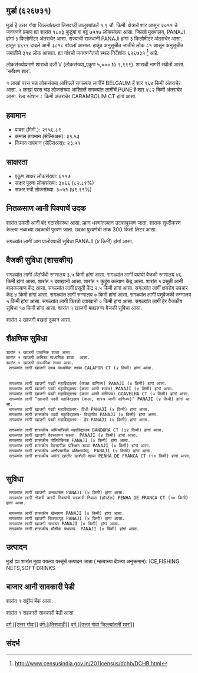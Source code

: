 {{माहितीचौकट भारतीय न्यायक्षेत्र
|प्रकार=शार
|जनगणना २०११_स्थलनिर्देशांक=626731
|स्थानीक_नांव=मुर्डा
|तालुका_नांव=तिसवाडी
|जिल्लो_नांव=उत्तर गोवा
|राज्य_नांव =गोवा
|विभाग=
|जिल्लो =[[उत्तर गोवा]]
|तालुका_नांवे =[[तिसवाडी]]
|लागींचें शार=[[BELGAUM]]
|अक्षांश=
|रेखांश=
|शोधक_स्थान =right
|क्षेत्रफळ_एकूण=1.9
|दर्या सपाटी पसून उंची=
|लोकसंख्या_एकूण=7517
|लोकसंख्या_वर्स=2011
|लोकसंख्या_घनत्व=3956
|लोकसंख्या_पुरूश=3699
|लोकसंख्या_स्त्री=3818
|लिंग_गुणोत्तर=1032
|अधिकृत_भाशा=[[कोंकणी, मराठी]]
}}

== मुर्डा (६२६७३१) ==

मुर्डा हें उत्तर गोवा जिल्ल्यांतल्या तिसवाडी तालुक्यांतलें १.९ चौ. किमी. क्षेत्राचें शार आसून २०११ चे जनगणने प्रमाण ह्या शारांत १८०३ कुटुंबां वा वट्ट ७५१७ लोकसंख्या आसा. जिल्लो मुख्यालय, PANAJI हांगां ३ किलोमीटर अंतराचेर आसा. राज्याची राजधानी PANAJI हांगां ३ किलोमीटर अंतराचेर आसा.   हातूंत ३६९९ दादले आनी ३८१८ बांयलां आसात. हातूंत अनुसुचीत जातीचे लोक ८१ आसून अनुसुचीत जमातीचे ३१४ लोक आसात. ह्या गांवचो जनगणनेतचो स्थळ निर्देशांक ६२६७३१  <ref>http://www.censusindia.gov.in/2011census/dchb/DCHB.html</ref> आहे.

लोकसंख्योप्रमाणे शाराचो दर्जो V (लोकसंख्या_एकूण ५,००० to ९,९९९).
शाराची नागरी स्थीती आसा. 'सर्वेक्षण शार'.

१  लाखां परस चड लोकसंख्या आशिल्लें सगळ्यांत लागींचें BELGAUM हें शार १६४ किमी अंतराचेर आसा. ५  लाखां परस चड लोकसंख्या आशिल्लें सगळ्यांत लागींचें PUNE हें शार ४८२ किमी अंतराचेर आसा. रेल्व स्टेशन ८ किमी अंतराचेर CARAMBOLIM CT हांगां आसा.


== हवामान ==  
* पावस (मिमी.): २९५६.८९ 
* कमाल तापमान (सेल्सिअस): ३१.५३
* किमान तापमान (सेल्सिअस): २३.५१


== साक्षरता ==  
* एकूण साक्षर लोकसंख्या: ६११७
* साक्षर पुरुश लोकसंख्या: ३०६६ (८२.८९%)
* साक्षर स्त्री लोकसंख्या: ३०५१ (७९.९१%)


== नितळसाण आनी पिवपाचें उदक ==  
शारांत उकती आनी बंद गटारवेवस्था आसा.
ल्हान धरणांतल्यान उदकापुरवण जाता. शाराक शुध्दीकरण केल्ल्या नळाच्या उदकाची पुरवण जाता. उदका पुरवणेची तांक 300 किलो लिटर आसा.

सगळ्यांत लागीं आग पालोवपाची सुविधा PANAJI (४ किमी) हांगां आसा.


== वैजकी सुविधा (शासकीय) ==
सगळ्यांत लागीं अ‍ॅलोपॅथी रुग्णालय ३.५ किमी हांगां आसा.
सगळ्यांत लागीं पर्यायी वैजकी रुग्णालय ४६ किमी हांगां आसा.
﻿शारांत १ दवाखानो आसा.
﻿शारांत १ कुटूंब कल्याण केंद्र आसा.
﻿शारांत १ प्रसूती आनी बालकल्याण केंद्र आसा.
सगळ्यांत लागीं प्रसूती केंद्र २.५ किमी हांगां आसा.
सगळ्यांत लागीं क्षयरोग उपचार केंद्र  ४ किमी हांगां आसा.
सगळ्यांत लागीं रुग्णालय ० किमी हांगां आसा.
सगळ्यांत लागीं पशुवैजकी रुग्णालय  ५ किमी हांगां आसा.
सगळ्यांत लागीं फिरतो दवाखानो ० किमी हांगां आसा.
सगळ्यांत लागीं हेर वैजकीय सुविधा १७ किमी हांगां आसा.
﻿शारांत १ खाजगी बाह्यरुग्ण वैजकी सुविधा आसा.


शारांत २ खाजगी वखदां दुकान आसा.


== शैक्षणिक सुविधा ==
 ﻿शारांत १ खाजगी प्राथमिक शाळा आसा. 
 ﻿शारांत १ खाजगी कनिश्ठ माध्यमिक शाळा  आसा.  
 ﻿शारांत १ खाजगी माध्यमिक शाळा आसा.  
  सगळ्यांत लागीं खाजगी उच्च माध्यमिक शाळा CALAPOR CT (२ किमी) हांगां आसा.
   
   
  सगळ्यांत लागीं खाजगी पदवी महाविद्यालय (फक्त वाणिज्य) PANAJI (४ किमी) हांगां आसा.
  सगळ्यांत लागीं खाजगी पदवी महाविद्यालय (कला आणी शास्त्र) PANAJI (४ किमी) हांगां आसा.
  सगळ्यांत लागीं खाजगी पदवी महाविद्यालय (कला आणी वाणिज्य) GOAVELHA CT (५ किमी) हांगां आसा.
  सगळ्यांत लागीं "खाजगी पदवी महाविद्यालय (कला, शास्त्र आणी वाणिज्य)" PANAJI (४ किमी) हांगां आसा.
  सगळ्यांत लागीं खाजगी पदवी महाविद्यालय- विधी PANAJI (४ किमी) हांगां आसा.
  सगळ्यांत लागीं शासकीय पदवी महाविद्यालय- विद्यापीठ PANAJI (४ किमी) हांगां आसा.
  सगळ्यांत लागीं खाजगी पदवी महाविद्यालय - हेर PANAJI (४ किमी) हांगां आसा.
   
  सगळ्यांत लागीं शासकीय अभियांत्रिकी महाविद्यालय BANDORA CT (३२ किमी) हांगां आसा.
  सगळ्यांत लागीं खाजगी वैवस्थापन संस्था  PANAJI (४ किमी) हांगां आसा.
  सगळ्यांत लागीं शासकीय पॉलिटेक्निक PANAJI (४ किमी) हांगां आसा.
  सगळ्यांत लागीं शासकीय वेवसायीक प्रशिक्षण शाळा PANAJI (४ किमी) हांगां आसा.
  सगळ्यांत लागीं शासकीय अनौपचारीक प्रशिक्षणकेंद्र  PANAJI (४ किमी) हांगां आसा.
  सगळ्यांत लागीं शासकीय अपंगां खातीर खाशेली शाळा PENHA DE FRANCA CT (१० किमी) हांगां आसा.
   


== सुविधा ==
  सगळ्यांत लागीं खाजगी अऩाथाश्रम PANAJI (४ किमी) हांगां आसा.
  सगळ्यांत लागीं नोकरी करपी स्त्रियांचें सरकारी निवास (हॉस्टेल) PENHA DE FRANCA CT (१० किमी) हांगां आसा.
   
  सगळ्यांत लागीं शासकीय खेळांगण PANAJI (४ किमी) हांगां आसा.
  सगळ्यांत लागीं खाजगी चित्रपटगृह PANAJI (४ किमी) हांगां आसा.
  सगळ्यांत लागीं खाजगी सभाघर PANAJI (४ किमी) हांगां आसा.
  सगळ्यांत लागीं शासकीय भौशीक ग्रंथालय  PANAJI (४ किमी) हांगां आसा.


== उत्पादन ==
मुर्डा ह्या शारांत मुखा वयल्या वस्तूंचें उत्पादन जाता ( म्हत्वाच्या देंवत्या अनुक्रमान): ICE,FISHING NETS,SOFT DRINKS


== बाजार आनी सावकारी पेडी  ==
﻿शारांत १ राष्ट्रीय बँक आसा.

﻿शारांत १ सहकारी सावकारी पेडी  आसा.





[[वर्ग:[[उत्तर गोवा]]]]
[[वर्ग:[[तिसवाडी]]]]
[[वर्ग:[[उत्तर गोवा जिल्ल्यांतलीं शारां]]]]


== संदर्भ ==
 


